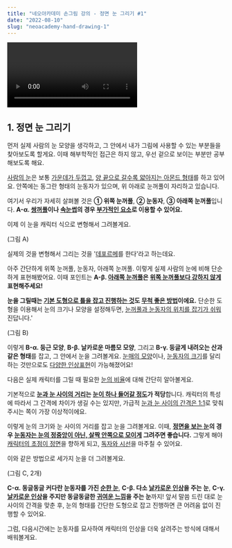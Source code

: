 ```yaml
---
title: "네오아카데미 손그림 강의 - 정면 눈 그리기 #1"
date: "2022-08-10"
slug: "neoacademy-hand-drawing-1"
---
```


<Video 
    videoSrcURL="https://www.youtube.com/embed/FjmXnGCeRnE"
    videoTitle="네오아카데미 손그림 강의 - 정면 눈 그리기 #1"
/>

## 1. 정면 눈 그리기

먼저 실제 사람의 눈 모양을 생각하고, 그 안에서 내가 그림에 사용할 수 있는 부분들을 찾아보도록 할게요. 이때 해부학적인 접근은 하지 않고, 우선 겉으로 보이는 부분만 공부해보도록 해요.

<u>사람의 눈</u>은 보통 <u>가운데가 두껍고</u>, <u>양 끝으로 갈수록 얇아지는 아몬드 형태</u>를 하고 있어요. 안쪽에는 동그란 형태의 눈동자가 있으며, 위 아래로 눈꺼풀이 자리하고 있습니다.

여기서 우리가 자세히 살펴볼 것은 **① 위쪽 눈꺼풀**, **② 눈동자**, **③ 아래쪽 눈꺼풀**입니다.
**A-α. <u>쌍꺼풀</u>이나 <u>속눈썹</u>의 경우 <u>부가적인 요소</u>로 이용할 수 있어요.**

이제  이 눈을 캐릭터 식으로 변형해서 그려볼게요.

(그림 A)

실제의 것을 변형해서 그리는 것을 '<u>데포르메</u>를 한다'라고 하는데요. 

 아주 간단하게 위쪽 눈꺼풀, 눈동자, 아래쪽 눈꺼풀. 이렇게 실제 사람의 눈에 비해 단순하게 표현해봤어요. 이때 포인트는 **A-β. <u>아래쪽 눈꺼풀</u>은 <u>위쪽 눈꺼풀보다 강하지 않게</u> 표현해주세요!**

**눈을 그릴때는 <u>기본 도형으로 틀을 잡고 진행하는 것</u>도 <u>무척 좋은 방법</u>이에요.** 단순한 도형을 이용해서 눈의 크기나 모양을 설정해두면, <u>눈꺼풀과 눈동자의 위치를 잡기가 쉬워</u>진답니다.'

(그림 B)

이렇게 **B-α. 둥근 모양**, **B-β. 날카로운 마름모 모양**, 그리고 **B-γ. 둥글게 내려오는 산과 같은 형태**를 잡고, 그 안에서 눈을 그려볼게요. <u>눈매의 모양</u>이나, <u>눈동자의 크기</u>를 달리하는 것만으로도 <u>다양한 인상표현</u>이 가능해졌어요!


다음은 실제 캐릭터를 그릴 때 필요한 <u>눈의 비율</u>에 대해 간단히 알아볼게요. 

기본적으로 **<u>눈과 눈 사이의 거리</u>는 <u>눈이 하나 들어갈 정도</u>가 적당**합니다.  캐릭터의 특성에 따라서 그  간격에 차이가 생길 수는 있지만, 가급적 <u>눈과 눈 사이의 간격은 1:1</u>로 맞춰주시는 쪽이 가장 이상적이에요.

이렇게 눈의 크기와 눈 사이의 거리를 잡고 눈을 그려볼게요.
이때, **<u>정면을 보는 눈</u>의 경우 <u>눈동자는 눈의 정중앙이 아닌, 살짝 안쪽으로 모이게</u> 그려주면 좋습니다.** 그렇게 해야 <u>캐릭터의 초점이 정면</u>을 향하게 되고, <u>독자와 시선</u>을 마주칠 수 있어요.

이와 같은 방법으로 세가지 눈을 더 그려볼게요.

(그림 C, 2개)

**C-α. 동글동글 커다란 눈동자를 가진 <u>순한 눈</u>**, **C-β. 다소 <u>날카로운 인상</u>을 주는 눈**, **C-γ. <u>날카로운 인상</u>을 주지만 동글동글한 <u>귀여운 느낌</u>을 주는 눈**까지! 
앞서 말씀 드린 대로 눈 사이의 간격을 맞춘 후, 눈의 형태를 간단한 도형으로 잡고 진행하면 큰 어려움 없이 진행할 수 있어요.

그럼, 다음시간에는 눈동자를 묘사하여 캐릭터의 인상을 더욱 살려주는 방식에 대해서 배워볼게요.

